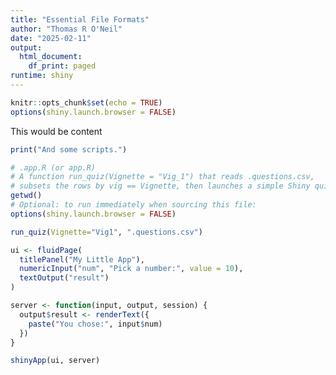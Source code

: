 ```yaml
---
title: "Essential File Formats"
author: "Thomas R O'Neil"
date: "2025-02-11"
output: 
  html_document:
    df_print: paged
runtime: shiny
---
```


```r
knitr::opts_chunk$set(echo = TRUE)
options(shiny.launch.browser = FALSE)
```

This would be content

```r
print("And some scripts.")
```

```r
# .app.R (or app.R)
# A function run_quiz(Vignette = "Vig_1") that reads .questions.csv,
# subsets the rows by vig == Vignette, then launches a simple Shiny quiz.
getwd()
# Optional: to run immediately when sourcing this file:
options(shiny.launch.browser = FALSE)

run_quiz(Vignette="Vig1", ".questions.csv")

```

```r
ui <- fluidPage(
  titlePanel("My Little App"),
  numericInput("num", "Pick a number:", value = 10),
  textOutput("result")
)

server <- function(input, output, session) {
  output$result <- renderText({
    paste("You chose:", input$num)
  })
}

shinyApp(ui, server)
```


